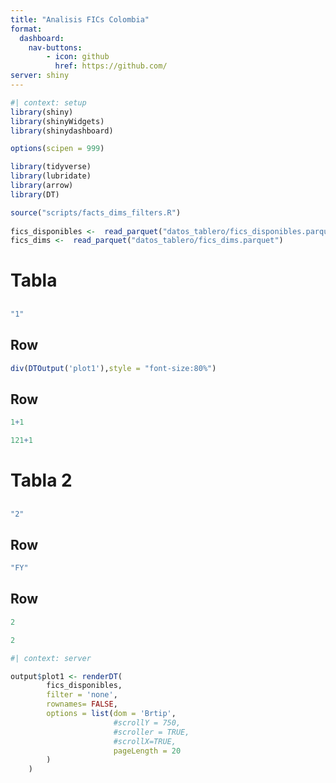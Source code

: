 ```yaml
--- 
title: "Analisis FICs Colombia"
format: 
  dashboard:
    nav-buttons:
        - icon: github
          href: https://github.com/
server: shiny
---
```


```r
#| context: setup
library(shiny)
library(shinyWidgets)
library(shinydashboard)

options(scipen = 999)

library(tidyverse)
library(lubridate)
library(arrow)
library(DT)

source("scripts/facts_dims_filters.R")
 
fics_disponibles <-  read_parquet("datos_tablero/fics_disponibles.parquet")
fics_dims <-  read_parquet("datos_tablero/fics_dims.parquet")
```


# Tabla

## {.sidebar}

```r
"1"
```


## Row {height=70%}

```r
div(DTOutput('plot1'),style = "font-size:80%")
```

## Row {height=30%}

```r
1+1
```

```r
121+1
```

# Tabla 2

## {.sidebar}

```r
"2"
```


## Row {height=70%}

```r
"FY"
```

## Row {height=30%}

```r
2
```

```r
2
```


```r
#| context: server

output$plot1 <- renderDT(
        fics_disponibles, 
        filter = 'none',
        rownames= FALSE,
        options = list(dom = 'Brtip',
                       #scrollY = 750,
                       #scroller = TRUE,
                       #scrollX=TRUE,
                       pageLength = 20
        )
    )

```

